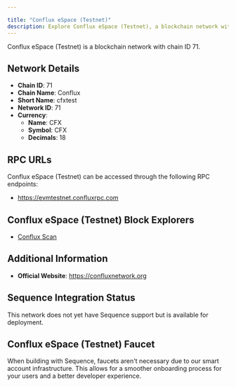 ```yaml
---

title: "Conflux eSpace (Testnet)"
description: Explore Conflux eSpace (Testnet), a blockchain network with chain ID 71. Learn about its native currency, CFX, and how to interact with the network.
---
```




Conflux eSpace (Testnet) is a blockchain network with chain ID 71.

## Network Details

- **Chain ID**: 71
- **Chain Name**: Conflux
- **Short Name**: cfxtest
- **Network ID**: 71
- **Currency**: 
  - **Name**: CFX
  - **Symbol**: CFX
  - **Decimals**: 18

## RPC URLs

Conflux eSpace (Testnet) can be accessed through the following RPC endpoints:

- https://evmtestnet.confluxrpc.com

## Conflux eSpace (Testnet) Block Explorers

- [Conflux Scan](https://evmtestnet.confluxscan.net)

## Additional Information

- **Official Website**: https://confluxnetwork.org

## Sequence Integration Status

This network does not yet have Sequence support but is available for deployment.

## Conflux eSpace (Testnet) Faucet

When building with Sequence, faucets aren't necessary due to our smart account infrastructure. This allows for a smoother onboarding process for your users and a better developer experience.
